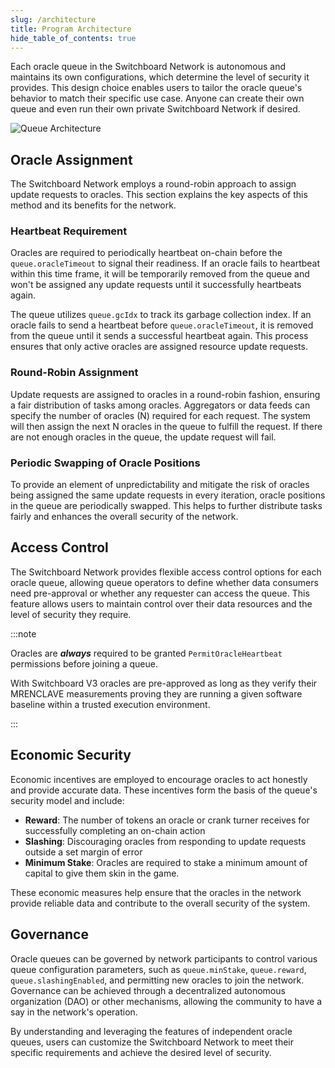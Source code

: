 ```yaml
---
slug: /architecture
title: Program Architecture
hide_table_of_contents: true
---
```


Each oracle queue in the Switchboard Network is autonomous and maintains its own
configurations, which determine the level of security it provides. This design
choice enables users to tailor the oracle queue's behavior to match their
specific use case. Anyone can create their own queue and even run their own
private Switchboard Network if desired.

![Queue Architecture](/img/arch/Queue_Functions.png)

## Oracle Assignment

The Switchboard Network employs a round-robin approach to assign update requests
to oracles. This section explains the key aspects of this method and its
benefits for the network.

### Heartbeat Requirement

Oracles are required to periodically heartbeat on-chain before the
`queue.oracleTimeout` to signal their readiness. If an oracle fails to heartbeat
within this time frame, it will be temporarily removed from the queue and won't
be assigned any update requests until it successfully heartbeats again.

The queue utilizes `queue.gcIdx` to track its garbage collection index. If an
oracle fails to send a heartbeat before `queue.oracleTimeout`, it is removed
from the queue until it sends a successful heartbeat again. This process ensures
that only active oracles are assigned resource update requests.

### Round-Robin Assignment

Update requests are assigned to oracles in a round-robin fashion, ensuring a
fair distribution of tasks among oracles. Aggregators or data feeds can specify
the number of oracles (N) required for each request. The system will then assign
the next N oracles in the queue to fulfill the request. If there are not enough
oracles in the queue, the update request will fail.

### Periodic Swapping of Oracle Positions

To provide an element of unpredictability and mitigate the risk of oracles being
assigned the same update requests in every iteration, oracle positions in the
queue are periodically swapped. This helps to further distribute tasks fairly
and enhances the overall security of the network.

## Access Control

The Switchboard Network provides flexible access control options for each oracle
queue, allowing queue operators to define whether data consumers need
pre-approval or whether any requester can access the queue. This feature allows
users to maintain control over their data resources and the level of security
they require.

:::note

Oracles are _**always**_ required to be granted `PermitOracleHeartbeat`
permissions before joining a queue.

With Switchboard V3 oracles are pre-approved as long as they verify their
MRENCLAVE measurements proving they are running a given software baseline within
a trusted execution environment.

:::

## Economic Security

Economic incentives are employed to encourage oracles to act honestly and
provide accurate data. These incentives form the basis of the queue's security
model and include:

- **Reward**: The number of tokens an oracle or crank turner receives for
  successfully completing an on-chain action
- **Slashing**: Discouraging oracles from responding to update requests outside
  a set margin of error
- **Minimum Stake**: Oracles are required to stake a minimum amount of capital
  to give them skin in the game.

These economic measures help ensure that the oracles in the network provide
reliable data and contribute to the overall security of the system.

## Governance

Oracle queues can be governed by network participants to control various queue
configuration parameters, such as `queue.minStake`, `queue.reward`,
`queue.slashingEnabled`, and permitting new oracles to join the network.
Governance can be achieved through a decentralized autonomous organization (DAO)
or other mechanisms, allowing the community to have a say in the network's
operation.

By understanding and leveraging the features of independent oracle queues, users
can customize the Switchboard Network to meet their specific requirements and
achieve the desired level of security.
